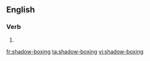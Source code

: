 ==English==

===Verb===
{{head|en}}

# {{present participle of|shadow-box|lang=en}}

[[fr:shadow-boxing]]
[[ta:shadow-boxing]]
[[vi:shadow-boxing]]